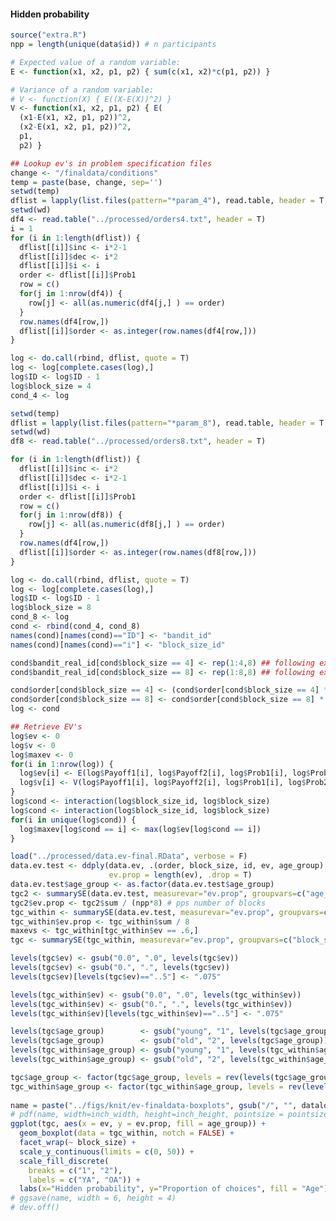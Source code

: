 #### Hidden probability

```r
source("extra.R")
npp = length(unique(data$id)) # n participants 

# Expected value of a random variable:
E <- function(x1, x2, p1, p2) { sum(c(x1, x2)*c(p1, p2)) }

# Variance of a random variable:
# V <- function(X) { E((X-E(X))^2) }
V <- function(x1, x2, p1, p2) { E(
  (x1-E(x1, x2, p1, p2))^2, 
  (x2-E(x1, x2, p1, p2))^2,
  p1, 
  p2) }

```


```r
## Lookup ev's in problem specification files
change <- "/finaldata/conditions"
temp = paste(base, change, sep='')
setwd(temp)
dflist = lapply(list.files(pattern="*param_4"), read.table, header = T, sep = "")
setwd(wd)
df4 <- read.table("../processed/orders4.txt", header = T)
i = 1
for (i in 1:length(dflist)) {
  dflist[[i]]$inc <- i*2-1
  dflist[[i]]$dec <- i*2
  dflist[[i]]$i <- i
  order <- dflist[[i]]$Prob1
  row = c()
  for(j in 1:nrow(df4)) {
    row[j] <- all(as.numeric(df4[j,] ) == order)
  }
  row.names(df4[row,])
  dflist[[i]]$order <- as.integer(row.names(df4[row,]))
}

log <- do.call(rbind, dflist, quote = T)
log <- log[complete.cases(log),]
log$ID <- log$ID - 1
log$block_size = 4
cond_4 <- log

setwd(temp) 
dflist = lapply(list.files(pattern="*param_8"), read.table, header = T, sep = "")
setwd(wd)
df8 <- read.table("../processed/orders8.txt", header = T)

for (i in 1:length(dflist)) {
  dflist[[i]]$inc <- i*2
  dflist[[i]]$dec <- i*2-1
  dflist[[i]]$i <- i
  order <- dflist[[i]]$Prob1
  row = c()
  for(j in 1:nrow(df8)) {
    row[j] <- all(as.numeric(df8[j,] ) == order)
  }
  row.names(df4[row,])
  dflist[[i]]$order <- as.integer(row.names(df8[row,]))
}

log <- do.call(rbind, dflist, quote = T)
log <- log[complete.cases(log),]
log$ID <- log$ID - 1
log$block_size = 8
cond_8 <- log
cond <- rbind(cond_4, cond_8)
names(cond)[names(cond)=="ID"] <- "bandit_id"
names(cond)[names(cond)=="i"] <- "block_size_id"

cond$bandit_real_id[cond$block_size == 4] <- rep(1:4,8) ## following experiment order
cond$bandit_real_id[cond$block_size == 8] <- rep(1:8,8) ## following experiment order

cond$order[cond$block_size == 4] <- (cond$order[cond$block_size == 4] * 2) - 1
cond$order[cond$block_size == 8] <- cond$order[cond$block_size == 8] * 2
log <- cond
```


```r
## Retrieve EV's
log$ev <- 0
log$v <- 0
log$maxev <- 0
for(i in 1:nrow(log)) {
  log$ev[i] <- E(log$Payoff1[i], log$Payoff2[i], log$Prob1[i], log$Prob2[i])
  log$v[i] <- V(log$Payoff1[i], log$Payoff2[i], log$Prob1[i], log$Prob2[i])
}
log$cond <- interaction(log$block_size_id, log$block_size)
log$cond <- interaction(log$block_size_id, log$block_size)
for(i in unique(log$cond)) {
  log$maxev[log$cond == i] <- max(log$ev[log$cond == i])
}
```


```r
load("../processed/data.ev-final.RData", verbose = F)
data.ev.test <- ddply(data.ev, .(order, block_size, id, ev, age_group), summarise, 
                      ev.prop = length(ev), .drop = T)
data.ev.test$age_group <- as.factor(data.ev.test$age_group)
tgc2 <- summarySE(data.ev.test, measurevar="ev.prop", groupvars=c("age_group", "block_size", "ev"))
tgc2$ev.prop <- tgc2$sum / (npp*8) # pps number of blocks
tgc_within <- summarySE(data.ev.test, measurevar="ev.prop", groupvars=c("id", "age_group", "block_size", "ev"))
tgc_within$ev.prop <- tgc_within$sum / 8
maxevs <- tgc_within[tgc_within$ev == .6,]
tgc <- summarySE(tgc_within, measurevar="ev.prop", groupvars=c("block_size", "age_group", "ev"))
```

```r
levels(tgc$ev) <- gsub("0.0", ".0", levels(tgc$ev))
levels(tgc$ev) <- gsub("0.", ".", levels(tgc$ev))
levels(tgc$ev)[levels(tgc$ev)=="..5"] <- ".075"

levels(tgc_within$ev) <- gsub("0.0", ".0", levels(tgc_within$ev))
levels(tgc_within$ev) <- gsub("0.", ".", levels(tgc_within$ev))
levels(tgc_within$ev)[levels(tgc_within$ev)=="..5"] <- ".075"

levels(tgc$age_group) 		 <- gsub("young", "1", levels(tgc$age_group))
levels(tgc$age_group) 		 <- gsub("old", "2", levels(tgc$age_group))
levels(tgc_within$age_group) <- gsub("young", "1", levels(tgc_within$age_group))
levels(tgc_within$age_group) <- gsub("old", "2", levels(tgc_within$age_group))

tgc$age_group <- factor(tgc$age_group, levels = rev(levels(tgc$age_group)))
tgc_within$age_group <- factor(tgc_within$age_group, levels = rev(levels(tgc_within$age_group)))
    
name = paste("../figs/knit/ev-finaldata-boxplots", gsub("/", "", dataloc), ".pdf", sep = "")
# pdf(name, width=inch_width, height=inch_height, pointsize = pointsize)
ggplot(tgc, aes(x = ev, y = ev.prop, fill = age_group)) + 
  geom_boxplot(data = tgc_within, notch = FALSE) + 
  facet_wrap(~ block_size) + 
  scale_y_continuous(limits = c(0, 50)) + 
  scale_fill_discrete(
    breaks = c("1", "2"),
    labels = c("YA", "OA")) + 
  labs(x="Hidden probability", y="Proportion of choices", fill = "Age")
# ggsave(name, width = 6, height = 4)
# dev.off()
```


\newpage


